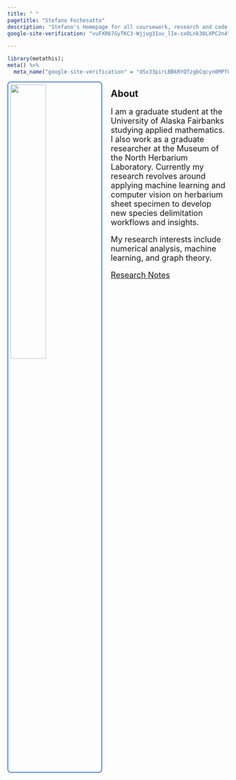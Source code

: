 ```yaml
---
title: " "
pagetitle: "Stefano Fochesatto"
description: "Stefano's Homepage for all coursework, research and code."
google-site-verification: "vuFXR67GyTKC3-Wjjug31uv_lIe-sxOLnk30LXPC2n4"

---
```

```r
library(metathis);
meta() %>%
  meta_name("google-site-verification" = "dSx33pirLBBkRYQTzgbCqcyn0MPf0X2aJMikpWvo0Y0")
```

<link rel="stylesheet" href="styles.css" type="text/css">
<link rel="stylesheet" href="academicicons/css/academicons.min.css"/>
<meta name="google-site-verification" content="dSx33pirLBBkRYQTzgbCqcyn0MPf0X2aJMikpWvo0Y0"/> </meta>
<img src="images/profile.jpg" style="width:40%; border: 2px solid #4582ec;
                                                border-radius: 4px; 
                                                padding: 5px; 
                                                border-radius: 8px; 
                                                margin-right: 20px" align="left">
<script data-goatcounter="https://stefanofochesatto.goatcounter.com/count"
        async src="//gc.zgo.at/count.js"></script>
        
                                                
                                      
                              
## About


<font size='4'>
I am a graduate student at the University of Alaska Fairbanks studying applied mathematics. 
I also work as a graduate researcher at the Museum of the North Herbarium Laboratory. Currently my research 
revolves around applying machine learning and computer vision on herbarium sheet specimen to develop new species delimitation workflows and insights. 

My research interests include numerical analysis, machine learning, and graph theory.


<a href="ResearchNotes.html">Research Notes</a>

</font>





